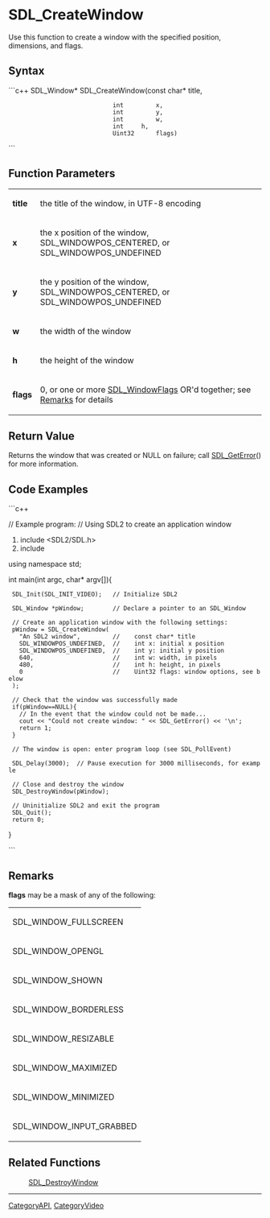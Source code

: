 <!-- pragma section-numbers off -->
<!-- pragma disable-camelcase -->

= SDL_CreateWindow =
Use this function to create a window with the specified position, dimensions, and flags.


== Syntax ==
```c++
SDL_Window* SDL_CreateWindow(const char* title,
                              int         x,
                              int         y,
                              int         w,
                              int  	  h,
                              Uint32      flags)
```

== Function Parameters ==
{|
|'''title'''
|the title of the window, in UTF-8 encoding
|-
|'''x'''
|the x position of the window, SDL_WINDOWPOS_CENTERED, or SDL_WINDOWPOS_UNDEFINED
|-
|'''y'''
|the y position of the window, SDL_WINDOWPOS_CENTERED, or SDL_WINDOWPOS_UNDEFINED
|-
|'''w'''
|the width of the window
|-
|'''h'''
|the height of the window
|-
|'''flags'''
|0, or one or more [[SDL_WindowFlags]] OR'd together; see [[#flags|Remarks]] for details
|}

== Return Value ==
Returns the window that was created or NULL on failure; call [[SDL_GetError]]() for more information.

== Code Examples ==
```c++

// Example program:
// Using SDL2 to create an application window

#include <SDL2/SDL.h>
#include <iostream>

using namespace std;

int main(int argc, char* argv[]){

  SDL_Init(SDL_INIT_VIDEO);   // Initialize SDL2
  
  SDL_Window *pWindow;        // Declare a pointer to an SDL_Window
  
  // Create an application window with the following settings:
  pWindow = SDL_CreateWindow( 
    "An SDL2 window",         //    const char* title
    SDL_WINDOWPOS_UNDEFINED,  //    int x: initial x position
    SDL_WINDOWPOS_UNDEFINED,  //    int y: initial y position
    640,                      //    int w: width, in pixels
    480,                      //    int h: height, in pixels
    0                         //    Uint32 flags: window options, see below
  );
  
  // Check that the window was successfully made
  if(pWindow==NULL){   
    // In the event that the window could not be made...
    cout << "Could not create window: " << SDL_GetError() << '\n';
    return 1;
  }
  
  // The window is open: enter program loop (see SDL_PollEvent)

  SDL_Delay(3000);  // Pause execution for 3000 milliseconds, for example
  
  // Close and destroy the window
  SDL_DestroyWindow(pWindow); 
   
  // Uninitialize SDL2 and exit the program
  SDL_Quit(); 
  return 0;   
 
}

```

== Remarks ==
<span id="flags"></span> '''flags''' may be a mask of any of the following: 
{|
|SDL_WINDOW_FULLSCREEN
|-
|SDL_WINDOW_OPENGL
|-
|SDL_WINDOW_SHOWN
|-
|SDL_WINDOW_BORDERLESS
|-
|SDL_WINDOW_RESIZABLE
|-
|SDL_WINDOW_MAXIMIZED
|-
|SDL_WINDOW_MINIMIZED
|-
|SDL_WINDOW_INPUT_GRABBED
|}

== Related Functions ==
:[[SDL_DestroyWindow]]

----
[[CategoryAPI]], [[CategoryVideo]]

